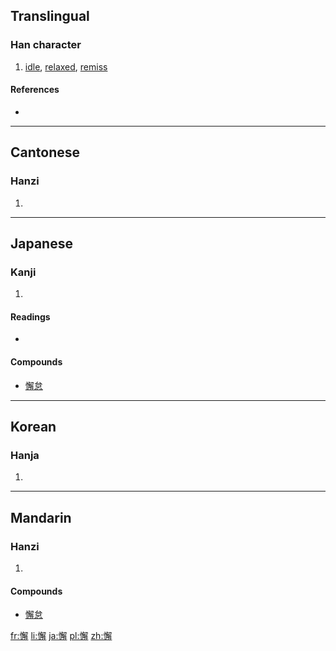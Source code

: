 ==Translingual==

===Han character===
{{Han char|rn=61|rad=心|as=13|sn=16|four=9705<sub>2</sub>|canj=心弓月手 (PNBQ)}}

# [[idle]], [[relaxed]], [[remiss]]

====References====
* {{Han ref|kx=0405.190|dkj=11328|dj=0745.300|hdz=42362.070|uh=61C8|ud=25032|bh=BED3|bd=48851}}

----

==Cantonese==

===Hanzi===
{{yue-hanzi|jyut=|y=gaai3, haai5}}

# {{defn|Cantonese|sort=心13}}

----

==Japanese==

===Kanji===
{{ja-kanji|grade=|rs=心13}}

# {{defn|Japanese|sort=心13}}

====Readings====
* {{ja-readings|on=[[かい]] (kai), [[け]] (ke)|kun=[[おこたる]] (okotaru)}}
====Compounds====
*[[懈怠]]
----

==Korean==

===Hanja===
{{ko-hanja|hangeul=해|eumhun=|rv=hae|mr=hae|y=hay}}

# {{defn|Korean|sort=心13}}

----

==Mandarin==

===Hanzi===
{{cmn-hanzi|pin=[[xiè]] ([[xie4]])|wg=hsieh<sup>4</sup>}}

# {{defn|Mandarin|sort=心13}}
====Compounds====
*[[懈怠]]

[[fr:懈]]
[[li:懈]]
[[ja:懈]]
[[pl:懈]]
[[zh:懈]]